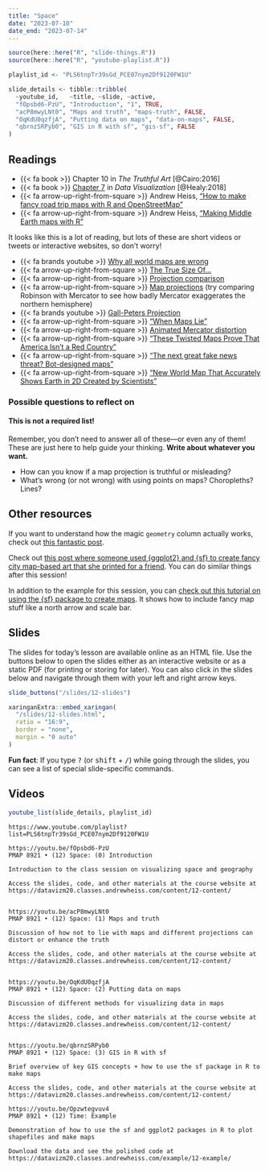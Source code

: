 ```yaml
---
title: "Space"
date: "2023-07-10"
date_end: "2023-07-14"
---
```


```r
source(here::here("R", "slide-things.R"))
source(here::here("R", "youtube-playlist.R"))

playlist_id <- "PLS6tnpTr39sGd_PCE07nym2Df9120FW1U"

slide_details <- tibble::tribble(
  ~youtube_id,   ~title, ~slide, ~active,
  "fOpsbd6-PzU", "Introduction", "1", TRUE,
  "acP8mwyLNt0", "Maps and truth", "maps-truth", FALSE,
  "OqKdU0qzfjA", "Putting data on maps", "data-on-maps", FALSE,
  "qbrnzSRPyb0", "GIS in R with sf", "gis-sf", FALSE
)
```

## Readings

- {{< fa book >}} Chapter 10 in *The Truthful Art* [@Cairo:2016]
- {{< fa book >}} [Chapter 7](http://socviz.co/maps.html) in *Data Visualization* [@Healy:2018]
- {{< fa arrow-up-right-from-square >}} Andrew Heiss, ["How to make fancy road trip maps with R and OpenStreetMap"](https://www.andrewheiss.com/blog/2023/06/01/geocoding-routing-openstreetmap-r/)
- {{< fa arrow-up-right-from-square >}} Andrew Heiss, ["Making Middle Earth maps with R"](https://www.andrewheiss.com/blog/2023/04/26/middle-earth-mapping-sf-r-gis/)

It looks like this is a lot of reading, but lots of these are short videos or tweets or interactive websites, so don't worry!

- {{< fa brands youtube >}} [Why all world maps are wrong](https://www.youtube.com/watch?v=kIID5FDi2JQ)
- {{< fa arrow-up-right-from-square >}} [The True Size Of…](https://thetruesize.com)
- {{< fa arrow-up-right-from-square >}} [Projection comparison](https://observablehq.com/@d3/projection-comparison)
- {{< fa arrow-up-right-from-square >}} [Map projections](https://xkcd.com/977/) (try comparing Robinson with Mercator to see how badly Mercator exaggerates the northern hemisphere)
- {{< fa brands youtube >}} [Gall-Peters Projection](https://www.youtube.com/watch?v=vVX-PrBRtTY)
- {{< fa arrow-up-right-from-square >}} ["When Maps Lie"](https://www.citylab.com/design/2015/06/when-maps-lie/396761/)
- {{< fa arrow-up-right-from-square >}} [Animated Mercator distortion](https://twitter.com/neilrkaye/status/1050740679008296967)
- {{< fa arrow-up-right-from-square >}} ["These Twisted Maps Prove That America Isn't a Red Country"](https://newrepublic.com/article/115550/cartograms-are-important-inforgraphic-tool)
- {{< fa arrow-up-right-from-square >}} ["The next great fake news threat? Bot-designed maps"](https://www.fastcompany.com/90230916/the-next-great-fake-news-threat-bot-designed-maps)
- {{< fa arrow-up-right-from-square >}} ["New World Map That Accurately Shows Earth in 2D Created by Scientists"](https://www.newsweek.com/equal-earth-map-continents-accurate-2d-1102404)

### Possible questions to reflect on

::: {.callout-warning}
#### This is not a required list!

Remember, you don't need to answer all of these—or even any of them! These are just here to help guide your thinking. **Write about whatever you want.**
:::

- How can you know if a map projection is truthful or misleading?
- What's wrong (or not wrong) with using points on maps? Choropleths? Lines?

## Other resources

If you want to understand how the magic `geometry` column actually works, check out [this fantastic post](https://www.jessesadler.com/post/simple-feature-objects/).

Check out [this post where someone used {ggplot2} and {sf} to create fancy city map-based art that she printed for a friend](https://www.katiejolly.io/blog/2019-01-21/map-cutouts). You can do similar things after this session!

In addition to the example for this session, you can [check out this tutorial on using the {sf} package to create maps](https://r-spatial.org//r/2018/10/25/ggplot2-sf.html). It shows how to include fancy map stuff like a north arrow and scale bar. 


## Slides

The slides for today's lesson are available online as an HTML file. Use the buttons below to open the slides either as an interactive website or as a static PDF (for printing or storing for later). You can also click in the slides below and navigate through them with your left and right arrow keys.

```r
slide_buttons("/slides/12-slides")

xaringanExtra::embed_xaringan(
  "/slides/12-slides.html",
  ratio = "16:9",
  border = "none",
  margin = "0 auto"
)
```

:::{.callout-tip}
**Fun fact**: If you type <kbd>?</kbd> (or <kbd>shift</kbd> + <kbd>/</kbd>) while going through the slides, you can see a list of special slide-specific commands.
:::


## Videos

```r
youtube_list(slide_details, playlist_id)
```


```cat
https://www.youtube.com/playlist?list=PLS6tnpTr39sGd_PCE07nym2Df9120FW1U

https://youtu.be/fOpsbd6-PzU
PMAP 8921 • (12) Space: (0) Introduction

Introduction to the class session on visualizing space and geography

Access the slides, code, and other materials at the course website at https://datavizm20.classes.andrewheiss.com/content/12-content/


https://youtu.be/acP8mwyLNt0
PMAP 8921 • (12) Space: (1) Maps and truth

Discussion of how not to lie with maps and different projections can distort or enhance the truth

Access the slides, code, and other materials at the course website at https://datavizm20.classes.andrewheiss.com/content/12-content/

  
https://youtu.be/OqKdU0qzfjA
PMAP 8921 • (12) Space: (2) Putting data on maps

Discussion of different methods for visualizing data in maps

Access the slides, code, and other materials at the course website at https://datavizm20.classes.andrewheiss.com/content/12-content/
  
  
https://youtu.be/qbrnzSRPyb0
PMAP 8921 • (12) Space: (3) GIS in R with sf

Brief overview of key GIS concepts + how to use the sf package in R to make maps

Access the slides, code, and other materials at the course website at https://datavizm20.classes.andrewheiss.com/content/12-content/
  
https://youtu.be/Opzwtegvuv4
PMAP 8921 • (12) Time: Example

Demonstration of how to use the sf and ggplot2 packages in R to plot shapefiles and make maps

Download the data and see the polished code at https://datavizm20.classes.andrewheiss.com/example/12-example/
```
